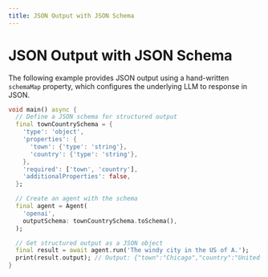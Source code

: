 ```yaml
---
title: JSON Output with JSON Schema
---
```


# JSON Output with JSON Schema

The following example provides JSON output using a hand-written `schemaMap`
property, which configures the underlying LLM to response in JSON.

```dart
void main() async {
  // Define a JSON schema for structured output
  final townCountrySchema = {
    'type': 'object',
    'properties': {
      'town': {'type': 'string'},
      'country': {'type': 'string'},
    },
    'required': ['town', 'country'],
    'additionalProperties': false,
  };

  // Create an agent with the schema
  final agent = Agent(
    'openai',
    outputSchema: townCountrySchema.toSchema(),
  );

  // Get structured output as a JSON object
  final result = await agent.run('The windy city in the US of A.');
  print(result.output); // Output: {"town":"Chicago","country":"United States"}
}
``` 